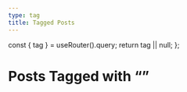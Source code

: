 ---
type: tag
title: Tagged Posts
---


  const { tag } = useRouter().query;
  return tag || null;
};

# Posts Tagged with “<TagName/>”
